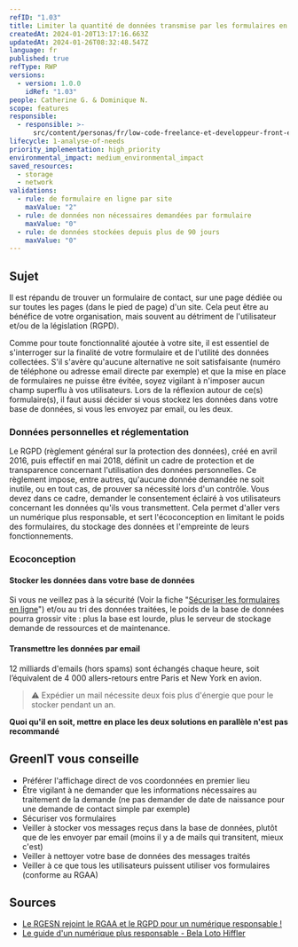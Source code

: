 ```yaml
---
refID: "1.03"
title: Limiter la quantité de données transmise par les formulaires en ligne
createdAt: 2024-01-20T13:17:16.663Z
updatedAt: 2024-01-26T08:32:48.547Z
language: fr
published: true
refType: RWP
versions:
  - version: 1.0.0
    idRef: "1.03"
people: Catherine G. & Dominique N.
scope: features
responsible:
  - responsible: >-
      src/content/personas/fr/low-code-freelance-et-developpeur-front-end-d-agences.mdx
lifecycle: 1-analyse-of-needs
priority_implementation: high_priority
environmental_impact: medium_environmental_impact
saved_resources:
  - storage
  - network
validations:
  - rule: de formulaire en ligne par site
    maxValue: "2"
  - rule: de données non nécessaires demandées par formulaire
    maxValue: "0"
  - rule: de données stockées depuis plus de 90 jours
    maxValue: "0"
---
```


## Sujet

Il est répandu de trouver un formulaire de contact, sur une page dédiée ou sur toutes les pages (dans le pied de page) d'un site. Cela peut être au bénéfice de votre organisation, mais souvent au détriment de l'utilisateur et/ou de la législation (RGPD).

Comme pour toute fonctionnalité ajoutée à votre site, il est essentiel de s'interroger sur la finalité de votre formulaire et de l'utilité des données collectées. S'il s'avère qu'aucune alternative ne soit satisfaisante (numéro de téléphone ou adresse email directe par exemple) et que la mise en place de formulaires ne puisse être évitée, soyez vigilant à n'imposer aucun champ superflu à vos utilisateurs.
Lors de la réflexion autour de ce(s) formulaire(s), il faut aussi décider si vous stockez les données dans votre base de données, si vous les envoyez par email, ou les deux.

### Données personnelles et réglementation

Le RGPD (règlement général sur la protection des données), créé en avril 2016, puis effectif en mai 2018, définit un cadre de protection et de transparence concernant l'utilisation des données personnelles.
Ce règlement impose, entre autres, qu'aucune donnée demandée ne soit inutile, ou en tout cas, de prouver sa nécessité lors d'un contrôle. Vous devez dans ce cadre, demander le consentement éclairé à vos utilisateurs concernant les données qu'ils vous transmettent.
Cela permet d'aller vers un numérique plus responsable, et sert l'écoconception en limitant le poids des formulaires, du stockage des données et l'empreinte de leurs fonctionnements.

### Ecoconception

#### Stocker les données dans votre base de données

Si vous ne veillez pas à la sécurité (Voir la fiche "[Sécuriser les formulaires en ligne](./WP_1.04-securiser-les-formulaires-en-ligne.md)") et/ou au tri des données traitées, le poids de la base de données pourra grossir vite : plus la base est lourde, plus le serveur de stockage demande de ressources et de maintenance.

#### Transmettre les données par email

12 milliards d'emails (hors spams) sont échangés chaque heure, soit l’équivalent de 4 000 allers-retours entre Paris et New York en avion.

> ⚠️ Expédier un mail nécessite deux fois plus d'énergie que pour le stocker pendant un an.

**Quoi qu'il en soit, mettre en place les deux solutions en parallèle n'est pas recommandé**

## GreenIT vous conseille

- Préférer l'affichage direct de vos coordonnées en premier lieu
- Être vigilant à ne demander que les informations nécessaires au traitement de la demande (ne pas demander de date de naissance pour une demande de contact simple par exemple)
- Sécuriser vos formulaires
- Veiller à stocker vos messages reçus dans la base de données, plutôt que de les envoyer par email (moins il y a de mails qui transitent, mieux c'est)
- Veiller à nettoyer votre base de données des messages traités
- Veiller à ce que tous les utilisateurs puissent utiliser vos formulaires (conforme au RGAA)

## Sources

- [Le RGESN rejoint le RGAA et le RGPD pour un numérique responsable !](https://www.24joursdeweb.fr/2021/le-rgesn-rejoint-le-rgaa-et-le-rgpd-pour-un-numerique-responsable/)
- [Le guide d'un numérique plus responsable - Bela Loto Hiffler](https://librairie.ademe.fr/consommer-autrement/4197-le-guide-d-un-numerique-plus-responsable-9791029714191.html)
